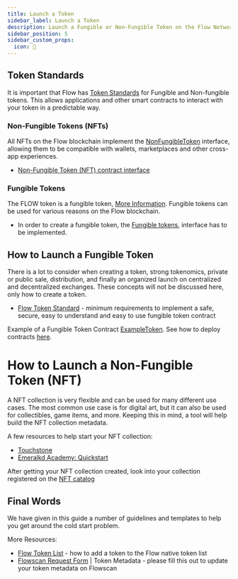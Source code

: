 ```yaml
---
title: Launch a Token
sidebar_label: Launch a Token
description: Launch a Fungible or Non-Fungible Token on the Flow Network.
sidebar_position: 5
sidebar_custom_props:
  icon: 📓
---
```


## Token Standards

It is important that Flow has [Token Standards](../concepts/token-standards) for Fungible and Non-fungible tokens. This allows applications and other smart contracts to interact with your token in a predictable way.


### Non-Fungible Tokens (NFTs)

All NFTs on the Flow blockchain implement the [NonFungibleToken](../concepts/core-contracts/08-non-fungible-token.md) interface, allowing them to be compatible with wallets, marketplaces and other cross-app experiences.

- [Non-Fungible Token (NFT) contract interface](../concepts/core-contracts/08-non-fungible-token.md)

### Fungible Tokens

The FLOW token is a fungible token, [More Information](../concepts/core-contracts/flow-token).  Fungible tokens can be used for various reasons on the Flow blockchain.

- In order to create a fungible token, the [Fungible tokens](../concepts/core-contracts/fungible-token), interface has to be implemented.


## How to Launch a Fungible Token

There is a lot to consider when creating a token, strong tokenomics, private or public sale, distribution, and finally an organized launch on centralized and decentralized exchanges. These concepts will not be discussed here, only how to create a token.

- [Flow Token Standard](https://github.com/onflow/flow-ft) - minimum requirements to implement a safe, secure, easy to understand and easy to use fungible token contract

Example of a Fungible Token Contract [ExampleToken](https://github.com/onflow/flow-ft/blob/master/contracts/ExampleToken.cdc). See how to deploy contracts [here](./deploying/mainnet-deployment).


# How to Launch a Non-Fungible Token (NFT)

A NFT collection is very flexible and can be used for many different use cases. The most common use case is for digital art, but it can also be used for collectibles, game items, and more. Keeping this in mind, a tool will help build the NFT collection metadata. 

A few resources to help start your NFT collection:

- [Touchstone](https://www.touchstone.city/guide/en/welcome)
- [Emeralkd Academy: Quickstart](https://academy.ecdao.org/en/quickstarts/1-non-fungible-token)

After getting your NFT collection created, look into your collection registered on the [NFT catalog](../tools/toolchains/nft-catalog/overview) 

## Final Words

We have given in this guide a number of guidelines and templates to help you get around the cold start problem. 

More Resources:
- [Flow Token List](https://github.com/FlowFans/flow-token-list) - how to add a token to the Flow native token list
- [Flowscan Request Form](https://docs.google.com/forms/d/e/1FAIpQLSdMiIkj2goF3Ib7wJHRb-YNvruwBghq1NP1IOfz4p2smIFp0w/viewform) | Token Metadata - please fill this out to update your token metadata on Flowscan
